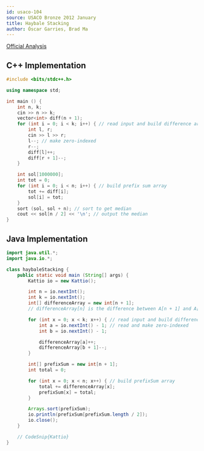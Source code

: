 ---
id: usaco-104
source: USACO Bronze 2012 January
title: Haybale Stacking
author: Óscar Garries, Brad Ma
---

[Official Analysis](http://www.usaco.org/current/data/sol_stacking.html)

<LanguageSection>
<CPPSection>

## C++ Implementation

```cpp
#include <bits/stdc++.h>

using namespace std;

int main () {
	int n, k;
	cin >> n >> k;
	vector<int> diff(n + 1);
	for (int i = 0; i < k; i++) { // read input and build difference array
		int l, r;
		cin >> l >> r;
		l--; // make zero-indexed
		r--;
		diff[l]++;
		diff[r + 1]--;
	}

	int sol[1000000];
	int tot = 0;
	for (int i = 0; i < n; i++) { // build prefix sum array
		tot += diff[i];
		sol[i] = tot;
	}
	sort (sol, sol + n); // sort to get median
	cout << sol[n / 2] << '\n'; // output the median
}
```

</CPPSection>
	
<JavaSection>

## Java Implementation

```java
import java.util.*;
import java.io.*;

class haybaleStacking {
	public static void main (String[] args) {
		Kattio io = new Kattio();

		int n = io.nextInt();
		int k = io.nextInt();
		int[] differenceArray = new int[n + 1]; 
		// differenceArray[n] is the difference between A[n + 1] and A[n]

		for (int x = 0; x < k; x++) { // read input and build differenceArray
			int a = io.nextInt() - 1; // read and make zero-indexed
			int b = io.nextInt() - 1;

			differenceArray[a]++;
			differenceArray[b + 1]--;
		}

		int[] prefixSum = new int[n + 1];
		int total = 0;

		for (int x = 0; x < n; x++) { // build prefixSum array
			total += differenceArray[x];
			prefixSum[x] = total;
		}

		Arrays.sort(prefixSum);
		io.println(prefixSum[prefixSum.length / 2]);
		io.close();
	}

	// CodeSnip{Kattio}
}
```

</JavaSection>
	
</LanguageSection>
	
